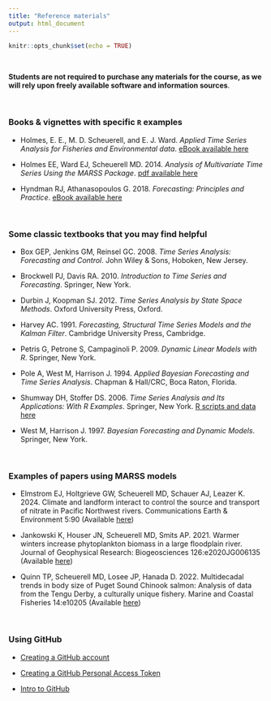 ```yaml
---
title: "Reference materials"
output: html_document
---
```


```r
knitr::opts_chunk$set(echo = TRUE)
```

<br>

**Students are not required to purchase any materials for the course, as we will rely upon freely available software and information sources**.

<br>

### Books & vignettes with specific `R` examples

* Holmes, E. E., M. D. Scheuerell, and E. J. Ward. *Applied Time Series Analysis for Fisheries and Environmental data*. [eBook available here](https://atsa-es.github.io/atsa-labs/)

* Holmes EE, Ward EJ, Scheuerell MD. 2014. *Analysis of Multivariate Time Series Using the MARSS Package*. [pdf available here](https://cran.r-project.org/web/packages/MARSS/vignettes/UserGuide.pdf)

* Hyndman RJ, Athanasopoulos G. 2018. *Forecasting: Principles and Practice*. [eBook available here](https://otexts.org/fpp2/)

<br>

### Some classic textbooks that you may find helpful

* Box GEP, Jenkins GM, Reinsel GC. 2008. *Time Series Analysis: Forecasting and Control*. John Wiley & Sons, Hoboken, New Jersey.

* Brockwell PJ, Davis RA. 2010. *Introduction to Time Series and Forecasting*. Springer, New York.

* Durbin J, Koopman SJ. 2012. *Time Series Analysis by State Space Methods*. Oxford University Press, Oxford.

* Harvey AC. 1991. *Forecasting, Structural Time Series Models and the Kalman Filter*. Cambridge University Press, Cambridge.

* Petris G, Petrone S, Campaginoli P. 2009. *Dynamic Linear Models with R*. Springer, New York.

* Pole A, West M, Harrison J. 1994. *Applied Bayesian Forecasting and Time Series Analysis*. Chapman & Hall/CRC, Boca Raton, Florida. 

* Shumway DH, Stoffer DS. 2006. *Time Series Analysis and Its Applications: With R Examples*. Springer, New York. [R scripts and data here](https://github.com/nickpoison/tsa4)

* West M, Harrison J. 1997. *Bayesian Forecasting and Dynamic Models*. Springer, New York.

<br>

### Examples of papers using MARSS models

* Elmstrom EJ, Holtgrieve GW, Scheuerell MD, Schauer AJ, Leazer K. 2024. Climate and landform interact to control the source and transport of nitrate in Pacific Northwest rivers. Communications Earth & Environment 5:90 (Available [here](./references/Elmstrom_2024_climate_controls.pdf))

* Jankowski K, Houser JN, Scheuerell MD, Smits AP. 2021. Warmer winters increase phytoplankton biomass in a large floodplain river. Journal of Geophysical Research: Biogeosciences 126:e2020JG006135 (Available [here](./references/Jankowski_2021_Mississippi_chla.pdf))

* Quinn TP, Scheuerell MD, Losee JP, Hanada D. 2022. Multidecadal trends in body size of Puget Sound Chinook salmon: Analysis of data from the Tengu Derby, a culturally unique fishery. Marine and Coastal Fisheries 14:e10205 (Available [here](./references/Quinn_2022_tengu_derby.pdf))

<br>

### Using GitHub

* [Creating a GitHub account](./references/github_signup.html)

* [Creating a GitHub Personal Access Token](./references/github_pat_creation.html)

* [Intro to GitHub](https://fish549.github.io/website/lectures/week_02/lec_04_intro_github.html)


